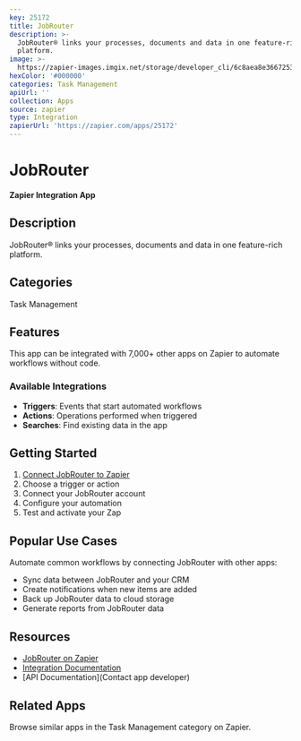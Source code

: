 ```yaml
---
key: 25172
title: JobRouter
description: >-
  JobRouter® links your processes, documents and data in one feature-rich
  platform.
image: >-
  https://zapier-images.imgix.net/storage/developer_cli/6c8aea8e36672534c183eed382ad2eba.png?auto=format%2Ccompress&ixlib=python-3.0.0&q=50
hexColor: '#000000'
categories: Task Management
apiUrl: ''
collection: Apps
source: zapier
type: Integration
zapierUrl: 'https://zapier.com/apps/25172'
---
```

# JobRouter

**Zapier Integration App**

## Description

JobRouter® links your processes, documents and data in one feature-rich platform.

## Categories

Task Management

## Features

This app can be integrated with 7,000+ other apps on Zapier to automate workflows without code.

### Available Integrations

- **Triggers**: Events that start automated workflows
- **Actions**: Operations performed when triggered
- **Searches**: Find existing data in the app

## Getting Started

1. [Connect JobRouter to Zapier](https://zapier.com/apps/25172)
2. Choose a trigger or action
3. Connect your JobRouter account
4. Configure your automation
5. Test and activate your Zap

## Popular Use Cases

Automate common workflows by connecting JobRouter with other apps:

- Sync data between JobRouter and your CRM
- Create notifications when new items are added
- Back up JobRouter data to cloud storage
- Generate reports from JobRouter data

## Resources

- [JobRouter on Zapier](https://zapier.com/apps/25172)
- [Integration Documentation](https://zapier.com/apps/25172/integrations)
- [API Documentation](Contact app developer)

## Related Apps

Browse similar apps in the Task Management category on Zapier.
